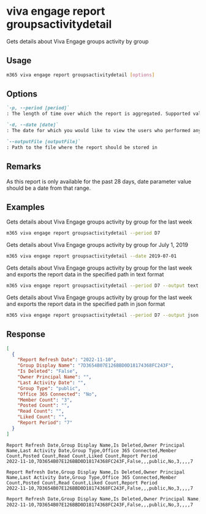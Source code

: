 
# viva engage report groupsactivitydetail

Gets details about Viva Engage groups activity by group

## Usage

```sh
m365 viva engage report groupsactivitydetail [options]
```

## Options

```md definition-list
`-p, --period [period]`
: The length of time over which the report is aggregated. Supported values `D7`, `D30`, `D90`, `D180`.

`-d, --date [date]`
: The date for which you would like to view the users who performed any activity. Supported date format is `YYYY-MM-DD`.

`--outputFile [outputFile]`
: Path to the file where the report should be stored in
```

<Global />

## Remarks

As this report is only available for the past 28 days, date parameter value should be a date from that range.

## Examples

Gets details about Viva Engage groups activity by group for the last week

```sh
m365 viva engage report groupsactivitydetail --period D7
```

Gets details about Viva Engage groups activity by group for July 1, 2019

```sh
m365 viva engage report groupsactivitydetail --date 2019-07-01
```

Gets details about Viva Engage groups activity by group for the last week and exports the report data in the specified path in text format

```sh
m365 viva engage report groupsactivitydetail --period D7 --output text > "groupsactivitydetail.txt"
```

Gets details about Viva Engage groups activity by group for the last week and exports the report data in the specified path in json format

```sh
m365 viva engage report groupsactivitydetail --period D7 --output json > "groupsactivitydetail.json"
```

## Response

<Tabs>
  <TabItem value="JSON">

  ```json
  [
    {
      "Report Refresh Date": "2022-11-10",
      "Group Display Name": "7D3654B07E126BBD0D18174368FC243F",
      "Is Deleted": "False",
      "Owner Principal Name": "",
      "Last Activity Date": "",
      "Group Type": "public",
      "Office 365 Connected": "No",
      "Member Count": "3",
      "Posted Count": "",
      "Read Count": "",
      "Liked Count": "",
      "Report Period": "7"
    }
  ]
  ```

  </TabItem>
  <TabItem value="Text">

  ```text
  Report Refresh Date,Group Display Name,Is Deleted,Owner Principal Name,Last Activity Date,Group Type,Office 365 Connected,Member Count,Posted Count,Read Count,Liked Count,Report Period
  2022-11-10,7D3654B07E126BBD0D18174368FC243F,False,,,public,No,3,,,,7
  ```

  </TabItem>
  <TabItem value="CSV">

  ```csv
  Report Refresh Date,Group Display Name,Is Deleted,Owner Principal Name,Last Activity Date,Group Type,Office 365 Connected,Member Count,Posted Count,Read Count,Liked Count,Report Period
  2022-11-10,7D3654B07E126BBD0D18174368FC243F,False,,,public,No,3,,,,7
  ```

  </TabItem>
  <TabItem value="Markdown">

  ```md
  Report Refresh Date,Group Display Name,Is Deleted,Owner Principal Name,Last Activity Date,Group Type,Office 365 Connected,Member Count,Posted Count,Read Count,Liked Count,Report Period
  2022-11-10,7D3654B07E126BBD0D18174368FC243F,False,,,public,No,3,,,,7
  ```

  </TabItem>
</Tabs>

